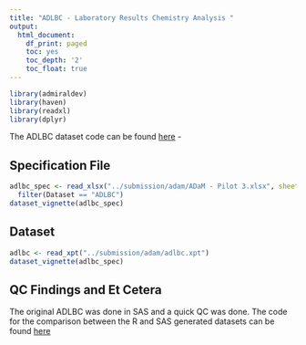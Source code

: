 ```yaml
---
title: "ADLBC - Laboratory Results Chemistry Analysis "
output:
  html_document:
    df_print: paged
    toc: yes
    toc_depth: '2'
    toc_float: true
---
```


```r
library(admiraldev)
library(haven)
library(readxl)
library(dplyr)
```


The ADLBC dataset code can be found [here](https://github.com/RConsortium/submissions-pilot3-adam/blob/main/submission/programs/adlbc.r) - 

## Specification File

```r
adlbc_spec <- read_xlsx("../submission/adam/ADaM - Pilot 3.xlsx", sheet = 3) %>%
  filter(Dataset == "ADLBC")
dataset_vignette(adlbc_spec)
```

## Dataset

```r
adlbc <- read_xpt("../submission/adam/adlbc.xpt")
dataset_vignette(adlbc_spec)
```

## QC Findings and Et Cetera

The original ADLBC was done in SAS and a quick QC was done.  The code for the comparison between the R and SAS generated datasets can be found [here](https://github.com/RConsortium/submissions-pilot3-adam/blob/main/submission/programs/qc_adlbc.r)

